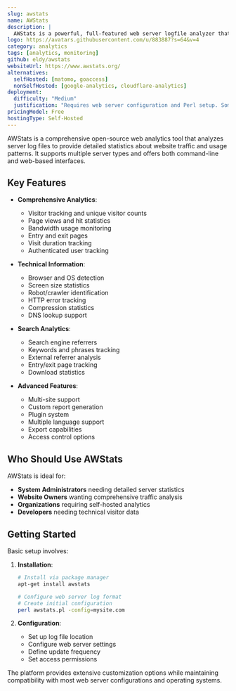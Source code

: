 ```yaml
---
slug: awstats
name: AWStats
description: |
  AWStats is a powerful, full-featured web server logfile analyzer that shows detailed web statistics including visitors, pages, hits, search engines, keywords, and more.
logo: https://avatars.githubusercontent.com/u/883887?s=64&v=4
category: analytics
tags: [analytics, monitoring]
github: eldy/awstats
websiteUrl: https://www.awstats.org/
alternatives:
  selfHosted: [matomo, goaccess]
  nonSelfHosted: [google-analytics, cloudflare-analytics]
deployment:
  difficulty: "Medium"
  justification: "Requires web server configuration and Perl setup. Some technical knowledge needed for proper configuration."
pricingModel: Free
hostingType: Self-Hosted
---
```


AWStats is a comprehensive open-source web analytics tool that analyzes server log
files to provide detailed statistics about website traffic and usage patterns. It
supports multiple server types and offers both command-line and web-based
interfaces.

## Key Features

- **Comprehensive Analytics**:

  - Visitor tracking and unique visitor counts
  - Page views and hit statistics
  - Bandwidth usage monitoring
  - Entry and exit pages
  - Visit duration tracking
  - Authenticated user tracking

- **Technical Information**:

  - Browser and OS detection
  - Screen size statistics
  - Robot/crawler identification
  - HTTP error tracking
  - Compression statistics
  - DNS lookup support

- **Search Analytics**:

  - Search engine referrers
  - Keywords and phrases tracking
  - External referrer analysis
  - Entry/exit page tracking
  - Download statistics

- **Advanced Features**:
  - Multi-site support
  - Custom report generation
  - Plugin system
  - Multiple language support
  - Export capabilities
  - Access control options

## Who Should Use AWStats

AWStats is ideal for:

- **System Administrators** needing detailed server statistics
- **Website Owners** wanting comprehensive traffic analysis
- **Organizations** requiring self-hosted analytics
- **Developers** needing technical visitor data

## Getting Started

Basic setup involves:

1. **Installation**:

   ```bash
   # Install via package manager
   apt-get install awstats

   # Configure web server log format
   # Create initial configuration
   perl awstats.pl -config=mysite.com
   ```

2. **Configuration**:
   - Set up log file location
   - Configure web server settings
   - Define update frequency
   - Set access permissions

The platform provides extensive customization options while maintaining
compatibility with most web server configurations and operating systems.
